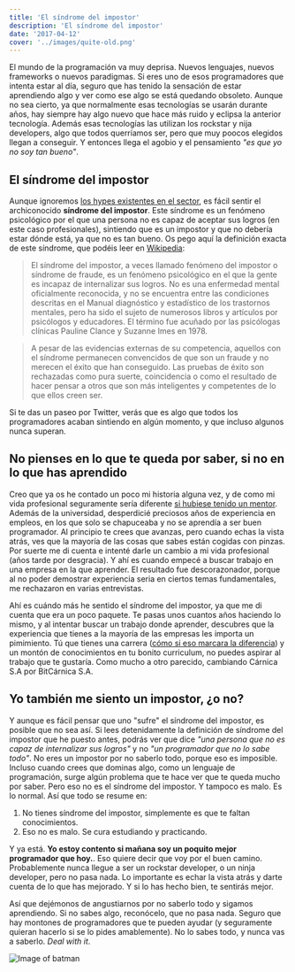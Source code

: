 ```yaml
---
title: 'El síndrome del impostor'
description: 'El síndrome del impostor'
date: '2017-04-12'
cover: '../images/quite-old.png'
---
```


El mundo de la programación va muy deprisa. Nuevos lenguajes, nuevos frameworks o nuevos paradigmas. Si eres uno de esos programadores que intenta estar al día, seguro que has tenido la sensación de estar aprendiendo algo y ver como ese algo se está quedando obsoleto. Aunque no sea cierto, ya que normalmente esas tecnologías se usarán durante años, hay siempre hay algo nuevo que hace más ruido y eclipsa la anterior tecnología. Además esas tecnologías las utilizan los rockstar y nija developers, algo que todos querríamos ser, pero que muy poocos elegidos llegan a conseguir. Y entonces llega el agobio y el pensamiento *"es que yo no soy tan bueno"*.

## El síndrome del impostor

Aunque ignoremos [los hypes existentes en el sector](https://charlascylon.com/2016-11-07-los-hypes-la-especializaci%C3%B3n-y-que-aprender), es fácil sentir el archiconocido **síndrome del impostor**. Este síndrome es un fenómeno psicológico por el que una persona no es capaz de aceptar sus logros (en este caso profesionales), sintiendo que es un impostor y que no debería estar dónde está, ya que no es tan bueno. Os pego aquí la definición exacta de este síndrome, que podéis leer en [Wikipedia](https://es.wikipedia.org/wiki/S%C3%ADndrome_del_impostor):

> El síndrome del impostor, a veces llamado fenómeno del impostor o síndrome de fraude, es un fenómeno psicológico en el que la gente es incapaz de internalizar sus logros. No es una enfermedad mental oficialmente reconocida, y no se encuentra entre las condiciones descritas en el Manual diagnóstico y estadístico de los trastornos mentales, pero ha sido el sujeto de numerosos libros y artículos por psicólogos y educadores. El término fue acuñado por las psicólogas clínicas Pauline Clance y Suzanne Imes en 1978.

> A pesar de las evidencias externas de su competencia, aquellos con el síndrome permanecen convencidos de que son un fraude y no merecen el éxito que han conseguido. Las pruebas  de éxito son rechazadas como pura suerte, coincidencia o como el resultado de hacer pensar a otros que son más inteligentes y competentes de lo que ellos creen ser.

Si te das un paseo por Twitter, verás que es algo que todos los programadores acaban sintiendo en algún momento, y que incluso algunos nunca superan. 

## No pienses en lo que te queda por saber, si no en lo que has aprendido

Creo que ya os he contado un poco mi historia alguna vez, y de como mi vida profesional seguramente sería diferente [si hubiese tenido un mentor](https://charlascylon.com/2016-12-14-ojala-hubiese-tenido-un-mentor). Además de la universidad, desperdicié preciosos años de experiencia en empleos, en los que solo se chapuceaba y no se aprendía a ser buen programador. Al principio te crees que avanzas, pero cuando echas la vista atrás, ves que la mayoría de las cosas que sabes están cogidas con pinzas. Por suerte me di cuenta e intenté darle un cambio a mi vida profesional (años tarde por desgracia). Y ahí es cuando empecé a buscar trabajo en una empresa en la que aprender. El resultado fue descorazonador, porque al no poder demostrar experiencia seria en ciertos temas fundamentales, me rechazaron en varias entrevistas.

Ahí es cuándo más he sentido el síndrome del impostor, ya que me di cuenta que era un poco paquete. Te pasas unos cuantos años haciendo lo mismo, y al intentar buscar un trabajo donde aprender, descubres que la experiencia que tienes a la mayoría de las empresas les importa un pimimiento. Tú que tienes una carrera ([cómo si eso marcara la diferencia](https://charlascylon.com/2016-06-17-ser-ingeniero-o-no-ser-informatico)) y un montón de conocimientos en tu bonito curriculum, no puedes aspirar al trabajo que te gustaría. Como mucho a otro parecido, cambiando Cárnica S.A por BitCárnica S.A. 

## Yo también me siento un impostor, ¿o no?

Y aunque es fácil pensar que uno "sufre" el síndrome del impostor, es posible que no sea así. Si lees detenidamente la definición de síndrome del impostor que he puesto antes, podrás ver que dice *"una persona que no es capaz de internalizar sus logros"* y no *"un programador que no lo sabe todo"*. No eres un impostor por no saberlo todo, porque eso es imposible. Incluso cuando crees que dominas algo, como un lenguaje de programación, surge algún problema que te hace ver que te queda mucho por saber. Pero eso no es el síndrome del impostor. Y tampoco es malo. Es lo normal. Así que todo se resume en:

1. No tienes síndrome del impostor, simplemente es que te faltan conocimientos.
2. Eso no es malo. Se cura estudiando y practicando.

Y ya está. **Yo estoy contento si mañana soy un poquito mejor programador que hoy.**. Eso quiere decir que voy por el buen camino. Probablemente nunca llegue a ser un rockstar developer, o un ninja developer, pero no pasa nada. Lo importante es echar la vista atrás y darte cuenta de lo que has mejorado. Y si lo has hecho bien, te sentirás mejor.

Así que dejémonos de angustiarnos por no saberlo todo y sigamos aprendiendo. Si no sabes algo, reconócelo, que no pasa nada. Seguro que hay montones de programadores que te pueden ayudar (y seguramente quieran hacerlo si se lo pides amablemente). No lo sabes todo, y nunca vas a saberlo. *Deal with it*.

![Image of batman](https://charlascylon.com/img/posts/2017/deal_with_it.jpg)